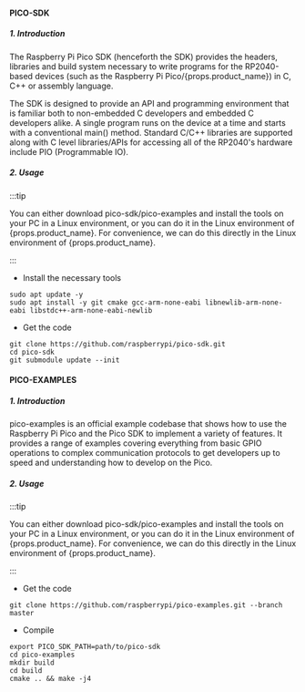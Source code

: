 #### PICO-SDK

##### 1. Introduction

The Raspberry Pi Pico SDK (henceforth the SDK) provides the headers, libraries and build system necessary to write programs for the RP2040-based devices (such as the Raspberry Pi Pico/{props.product_name}) in C, C++ or assembly language.

The SDK is designed to provide an API and programming environment that is familiar both to non-embedded C developers and embedded C developers alike. A single program runs on the device at a time and starts with a conventional main() method.
Standard C/C++ libraries are supported along with C level libraries/APIs for accessing all of the RP2040's hardware include PIO (Programmable IO).

##### 2. Usage

:::tip

You can either download pico-sdk/pico-examples and install the tools on your PC in a Linux environment, or you can do it in the Linux environment of {props.product_name}. For convenience, we can do this directly in the Linux environment of {props.product_name}.

:::

- Install the necessary tools

```
sudo apt update -y
sudo apt install -y git cmake gcc-arm-none-eabi libnewlib-arm-none-eabi libstdc++-arm-none-eabi-newlib
```

- Get the code

```
git clone https://github.com/raspberrypi/pico-sdk.git
cd pico-sdk
git submodule update --init
```

#### PICO-EXAMPLES

##### 1. Introduction

pico-examples is an official example codebase that shows how to use the Raspberry Pi Pico and the Pico SDK to implement a variety of features.
It provides a range of examples covering everything from basic GPIO operations to complex communication protocols to get developers up to speed and understanding how to develop on the Pico.

##### 2. Usage

:::tip

You can either download pico-sdk/pico-examples and install the tools on your PC in a Linux environment, or you can do it in the Linux environment of {props.product_name}. For convenience, we can do this directly in the Linux environment of {props.product_name}.

:::

- Get the code

```
git clone https://github.com/raspberrypi/pico-examples.git --branch master
```

- Compile

```
export PICO_SDK_PATH=path/to/pico-sdk
cd pico-examples
mkdir build
cd build
cmake .. && make -j4
```
